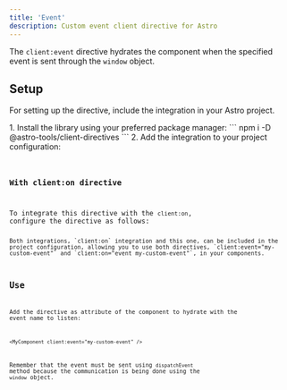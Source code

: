 ```yaml
---
title: 'Event'
description: Custom event client directive for Astro
---
```



The `client:event` directive hydrates the component when the specified event is sent through the `window` object.

## Setup

For setting up the directive, include the integration in your Astro project.

<Steps>
1.  Install the library using your preferred package manager:
    ```
    npm i -D @astro-tools/client-directives
    ```
2.  Add the integration to your project configuration:
    <Code title="astro.config.mjs" code={clientDirectiveEventSetupExampleRaw} lang="typescript" />
</Steps>

### With client:on directive

To integrate this directive with the `client:on`, configure the directive as follows:
<Code title="astro.config.mjs" code={clientDirectiveViewportSetupWithClientOnExampleRaw} lang="typescript" />

<Aside type="note">Both integrations, `client:on` integration and this one, can be included in the project configuration, allowing you to use both directives, `client:event="my-custom-event"` and `client:on="event my-custom-event"`, in your components.</Aside>

## Use

Add the directive as attribute of the component to hydrate with the event name to listen:
```astro
<MyComponent client:event="my-custom-event" />
```

Remember that the event must be sent using `dispatchEvent` method because the communication is being done using the `window` object.

<Example>
  <Tabs>
    <TabItem label="Example.astro">
      <Code code={ClientDirectiveEventUseExampleRaw} lang="astro" />
    </TabItem>
    <TabItem label="Square.svelte">
      <Code code={squareCodeExample} lang="svelte" />
    </TabItem>
  </Tabs>
  <ExamplePreview hydration="example">
    <ClientDirectiveEventUseExample id="example" />
  </ExamplePreview>
</Example>
